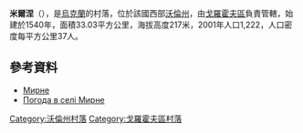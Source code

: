 {{coord|50|35|34|N|24|53|38|E|scale:30000|display=title}}

'''米爾涅'''（{{lang-uk|Мирне}}），是[[烏克蘭|烏克蘭]]的村落，位於該國西部[[沃倫州|沃倫州]]，由[[戈羅霍夫區|戈羅霍夫區]]負責管轄，始建於1540年，面積33.03平方公里，海拔高度217米，2001年人口1,222，人口密度每平方公里37人。

==參考資料==
*[http://gska2.rada.gov.ua/pls/z7502/A005?rdat1=03.03.2009&rf7571=4824 Мирне]{{dead link|date=2018年4月 |bot=InternetArchiveBot |fix-attempted=yes }}
* [http://weather.in.ua/ua/volynskaja/15720 Погода в селі Мирне] {{Wayback|url=http://weather.in.ua/ua/volynskaja/15720 |date=20111219102441 }}

[[Category:沃倫州村落|Category:沃倫州村落]]
[[Category:戈羅霍夫區村落|Category:戈羅霍夫區村落]]


{{Volyn-geo-stub}}